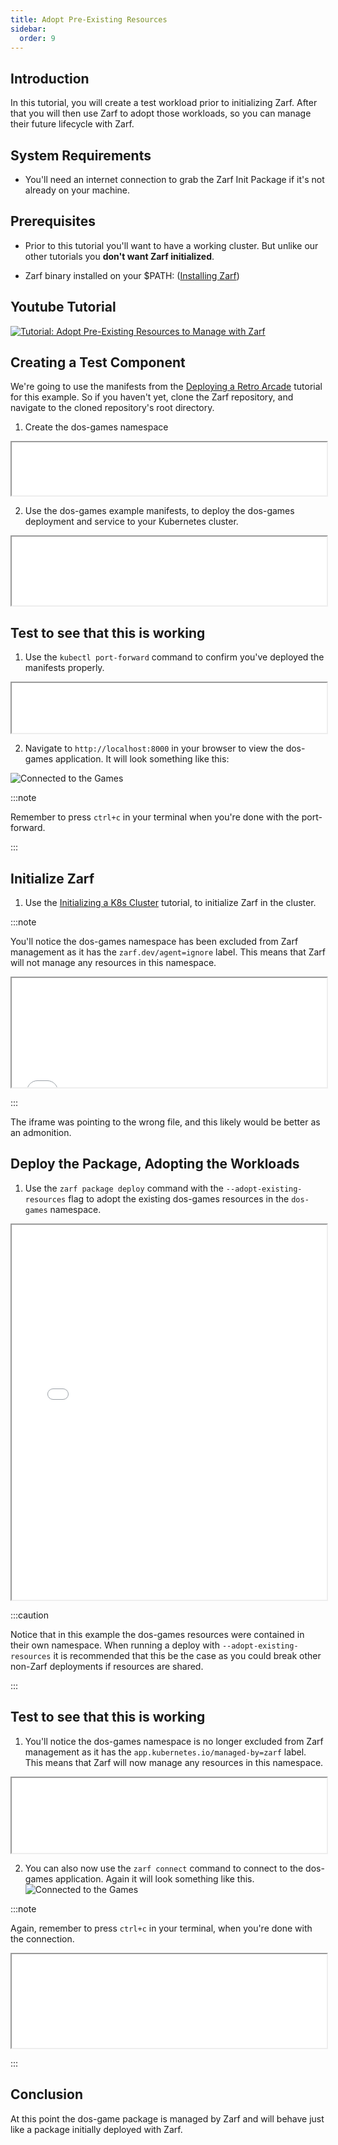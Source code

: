 ```yaml
---
title: Adopt Pre-Existing Resources
sidebar:
  order: 9
---
```


## Introduction

In this tutorial, you will create a test workload prior to initializing Zarf.  After that you will then use Zarf to adopt those workloads, so you can manage their future lifecycle with Zarf.

## System Requirements

- You'll need an internet connection to grab the Zarf Init Package if it's not already on your machine.

## Prerequisites

- Prior to this tutorial you'll want to have a working cluster.  But unlike our other tutorials you **don't want Zarf initialized**.

- Zarf binary installed on your $PATH: ([Installing Zarf](../1-getting-started/index.md#installing-zarf))

## Youtube Tutorial
[![Tutorial: Adopt Pre-Existing Resources to Manage with Zarf](../../../assets/tutorials/adoption_thumbnail.png)](https://youtu.be/r3TBpMXtuNY "Adopt Pre-Existing Resources to Manage with Zarf")

## Creating a Test Component
We're going to use the manifests from the [Deploying a Retro Arcade](./3-deploy-a-retro-arcade.md) tutorial for this example.  So if you haven't yet, clone the Zarf repository, and navigate to the cloned repository's root directory.

1. Create the dos-games namespace

<iframe src="/tutorials/resource_adoption_namespace.html" width="100%" height="85px"></iframe>

2. Use the dos-games example manifests, to deploy the dos-games deployment and service to your Kubernetes cluster.

<iframe src="/tutorials/resource_adoption_manifests.html" width="100%" height="110px"></iframe>

## Test to see that this is working

1. Use the `kubectl port-forward` command to confirm you've deployed the manifests properly.  

<iframe src="/tutorials/resource_adoption_forward.html" width="100%" height="80px"></iframe>

2. Navigate to `http://localhost:8000` in your browser to view the dos-games application. It will look something like this:

![Connected to the Games](../../../assets/tutorials/games_connected.png)

:::note

Remember to press `ctrl+c` in your terminal when you're done with the port-forward.

:::

## Initialize Zarf

1. Use the [Initializing a K8s Cluster](./1-initializing-a-k8s-cluster.md) tutorial, to initialize Zarf in the cluster.

:::note

You'll notice the dos-games namespace has been excluded from Zarf management as it has the `zarf.dev/agent=ignore` label.  This means that Zarf will not manage any resources in this namespace.

<iframe src="/tutorials/resource_adoption_ignored.html" width="100%" height="175px"></iframe>

:::

The iframe was pointing to the wrong file, and this likely would be better as an admonition.

## Deploy the Package, Adopting the Workloads

1. Use the `zarf package deploy` command with the `--adopt-existing-resources` flag to adopt the existing dos-games resources in the `dos-games` namespace.

<iframe src="/tutorials/resource_adoption_deploy.html" width="100%" height="600px"></iframe>

:::caution

Notice that in this example the dos-games resources were contained in their own namespace.  When running a deploy with `--adopt-existing-resources` it is recommended that this be the case as you could break other non-Zarf deployments if resources are shared.

:::
## Test to see that this is working

1. You'll notice the dos-games namespace is no longer excluded from Zarf management as it has the `app.kubernetes.io/managed-by=zarf` label.  This means that Zarf will now manage any resources in this namespace.

<iframe src="/tutorials/resource_adoption_adopted.html" width="100%" height="120px"></iframe>

2. You can also now use the `zarf connect` command to connect to the dos-games application. Again it will look something like this.
![Connected to the Games](../../../assets/tutorials/games_connected.png)

:::note

Again, remember to press `ctrl+c` in your terminal, when you're done with the connection.

<iframe src="/tutorials/resource_adoption_connect.html" width="100%"></iframe>

:::

## Conclusion

At this point the dos-game package is managed by Zarf and will behave just like a package initially deployed with Zarf.
